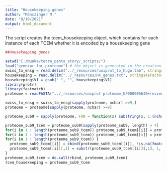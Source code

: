 ```yaml
---
title: "Housekeeping genes"
author: "Manczinger M."
date: "8/10/2021"
output: html_document
---
```


The script creates the tcem_housekeeping object, which contains for each instance of each TCEM whether it is encoded by a housekeeping gene

```r
##Housekeeping genes

setwd("C:/Munka/tetra_penta_story/_scripts/")
load("genexpr_for_proteome") # the object is generated in the creation_of_expr_list_object.Rmd file
swiss_to_ensg = read.delim("../_resources/uniprot_to_hugo.tab", stringsAsFactors = F) # the file was downloaded from the uniprot database on 31st January 2020
housekeeping = read.delim("../_resources/HK_genes.txt", stringsAsFactors = F, header = F, sep = "\t") # the list of housekeeping genes was obtained from DOI: 10.1016/j.tig.2013.05.010
housekeeping$V1 = gsub(" ", "", housekeeping$V1)
library(protr)
library(fastmatch)
proteome = readFASTA("../_resources/uniprot-proteome_UP000005640+reviewed_yes.fasta") # the file was downloaded from the uniprot database on 27th January 2020

swiss_to_ensg = swiss_to_ensg[sapply(proteome, nchar) >=9,]
proteome = proteome[sapply(proteome, nchar) >=9]

proteome_sub9 = sapply(proteome, FUN = function(x) substring(x, 1:(nchar(x) - 4), c(9:nchar(x), rep(nchar(x), 4))))

proteome_sub9_tcem = proteome_sub9[sapply(proteome_sub9, length) > 4]
for(i in 1 : length(proteome_sub9_tcem)) proteome_sub9_tcem[[i]] = proteome_sub9_tcem[[i]][-1:-3]
for(i in 1 : length(proteome_sub9_tcem)) proteome_sub9_tcem[[i]] = proteome_sub9_tcem[[i]][-length(proteome_sub9_tcem[[i]])]
for(i in 1 : length(proteome_sub9_tcem)) {
  proteome_sub9_tcem[[i]] = cbind(proteome_sub9_tcem[[i]], !is.na(fmatch(swiss_to_ensg$Gene.names...primary..[i], housekeeping$V1)))
  proteome_sub9_tcem[[i]][,1] = substr(proteome_sub9_tcem[[i]][,1], 1, 5)
}
proteome_sub9_tcem = do.call(rbind, proteome_sub9_tcem)
tcem_housekeeping = proteome_sub9_tcem

```

